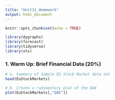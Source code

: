 ```yaml
---
title: "Unit11_Homework"
output: html_document
---
```


```r
knitr::opts_chunk$set(echo = TRUE)
```

```r
library(dygraphs)
library(forecast)
library(tidyverse)
library(xts)
```


### 1. Warm Up: Brief Financial Data (20%)
```r
# a. Summary of Sample EU Stock Market data set
head(EuStockMarkets)
```

```r
# b. Create a rudimentary plot of the DAX
plot(EuStockMarkets[,"DAX"])
```




